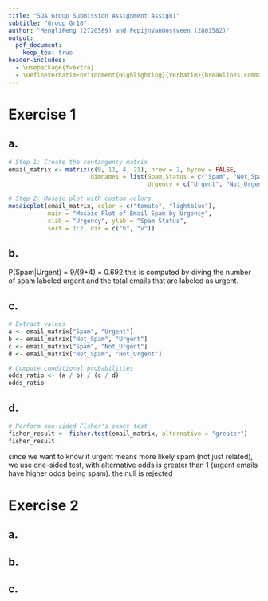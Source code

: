 ```yaml
---
title: "SDA Group Submission Assignment Assign1"
subtitle: "Group Gr18" 
author: "MengliFeng (2720589) and PepijnVanOostveen (2801582)"
output: 
  pdf_document:
    keep_tex: true
header-includes:
  - \usepackage{fvextra}
  - \DefineVerbatimEnvironment{Highlighting}{Verbatim}{breaklines,commandchars=\\\{\}}
---
```


# Exercise 1
## a.
```r
# Step 1: Create the contingency matrix
email_matrix <- matrix(c(9, 11, 4, 21), nrow = 2, byrow = FALSE,
                       dimnames = list(Spam_Status = c("Spam", "Not_Spam"),
                                       Urgency = c("Urgent", "Not_Urgent")))

# Step 2: Mosaic plot with custom colors
mosaicplot(email_matrix, color = c("tomato", "lightblue"), 
           main = "Mosaic Plot of Email Spam by Urgency",
           xlab = "Urgency", ylab = "Spam Status", 
           sort = 1:2, dir = c("h", "v"))
```


## b.
P(Spam|Urgent) = 9/(9+4) = 0.692
this is computed by diving the number of spam labeled urgent and the total emails that are labeled as urgent.

## c.
```r
# Extract values
a <- email_matrix["Spam", "Urgent"]
b <- email_matrix["Not_Spam", "Urgent"]
c <- email_matrix["Spam", "Not_Urgent"]
d <- email_matrix["Not_Spam", "Not_Urgent"]

# Compute conditional probabilities
odds_ratio <- (a / b) / (c / d)
odds_ratio
```
## d.
```r
# Perform one-sided Fisher's exact test
fisher_result <- fisher.test(email_matrix, alternative = "greater")
fisher_result
```
since we want to know if urgent means more likely spam (not just related), we use one-sided test, with alternative odds is greater than 1 (urgent emails have higher odds being spam).
the null is rejected

# Exercise 2
## a.

## b.

## c.

